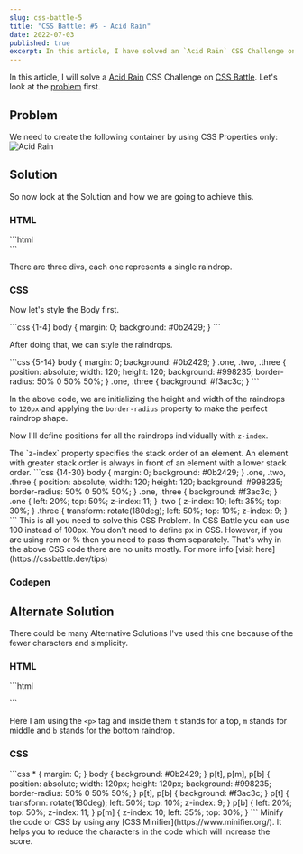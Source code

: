 ```yaml
---
slug: css-battle-5
title: "CSS Battle: #5 - Acid Rain"
date: 2022-07-03
published: true
excerpt: In this article, I have solved an `Acid Rain` CSS Challenge on CSS Battle. It contains two ways by which you can solve this challenge.
---
```



In this article, I will solve a [Acid Rain](https://cssbattle.dev/play/5) CSS Challenge on [CSS Battle](https://cssbattle.dev/). Let's look at the [problem](https://cssbattle.dev/play/5) first.

## Problem 

We need to create the following container by using CSS Properties only:
![Acid Rain](https://cssbattle.dev/targets/5.png)

## Solution

So now look at the Solution and how we are going to achieve this. 

### HTML


<CodeTitle title="index.html" lang="html"/>
```html
<div class="one"></div>
<div class="two"></div>
<div class="three"></div>
```

There are three divs, each one represents a single raindrop. 

### CSS

Now let's style the Body first.

<CodeTitle title="styles.css" lang="css"/>
```css {1-4}
body {
  margin: 0;
  background: #0b2429;
}
```

After doing that, we can style the raindrops.

<CodeTitle title="styles.css" lang="css"/>
```css {5-14}
body {
  margin: 0;
  background: #0b2429;
}
.one, .two, .three {
  position: absolute;
  width: 120;
  height: 120;
  background: #998235;
  border-radius: 50% 0 50% 50%;  
}
.one, .three {
  background: #f3ac3c; 
}
```

In the above code, we are initializing the height and width of the raindrops to `120px` and applying the `border-radius` property to make the perfect raindrop shape.


Now I'll define positions for all the raindrops individually with `z-index`. 

<Tip>
  The `z-index` property specifies the stack order of an element. An element with greater stack order is always in front of an element with a lower stack order. 
</Tip>

<CodeTitle title="styles.css" lang="css"/>
```css {14-30}
body {
  margin: 0;
  background: #0b2429;
}
.one, .two, .three {
  position: absolute;
  width: 120;
  height: 120;
  background: #998235;
  border-radius: 50% 0 50% 50%;  
}
.one, .three {
  background: #f3ac3c; 
}
.one {
  left: 20%;
  top: 50%;
  z-index: 11;
}
.two {
  z-index: 10;
  left: 35%;
  top: 30%;
}
.three {
  transform: rotate(180deg);
  left: 50%;
  top: 10%;
  z-index: 9;
}
```
This is all you need to solve this CSS Problem.

<Tip>
  In CSS Battle you can use 100 instead of 100px. You don't need to define px in CSS. However, if you are using rem or % then you need to pass them separately. That's why in the above CSS code there are no units mostly. For more info [visit here](https://cssbattle.dev/tips)
</Tip>

### Codepen 

<Codepen id="wvdWaYN" />

## Alternate Solution
There could be many Alternative Solutions I've used this one because of the fewer characters and simplicity.

### HTML

<CodeTitle title="index.html" lang="html"/>
```html
<p t></p>
<p m></p>
<p b></p>
```

Here I am using the `<p>` tag and inside them `t` stands for a top, `m` stands for middle and `b` stands for the bottom raindrop.

### CSS

<CodeTitle title="styles.css" lang="css"/>
```css
* {
  margin: 0;
}
body {
  background: #0b2429;
}
p[t],
p[m],
p[b] {
  position: absolute;
  width: 120px;
  height: 120px;
  background: #998235;
  border-radius: 50% 0 50% 50%;
}
p[t],
p[b] {
  background: #f3ac3c;
}
p[t] {
  transform: rotate(180deg);
  left: 50%;
  top: 10%;
  z-index: 9;
}
p[b] {
  left: 20%;
  top: 50%;
  z-index: 11;
}
p[m] {
  z-index: 10;
  left: 35%;
  top: 30%;
}
```

<Tip>
  Minify the code or CSS by using any [CSS Minifier](https://www.minifier.org/). It helps you to reduce the characters in the code which will increase the score.
</Tip>


<NextAndPreviousButton
  prevHref="/blogs/css-battle-3"
  prevTitle="CSS Battle: #3 - Push Button"
  nextHref="/blogs/css-battle-6"
  nextTitle="CSS Battle: #6 - Missing Slice"
/>

